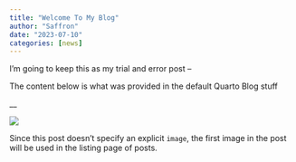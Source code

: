 ```yaml
---
title: "Welcome To My Blog"
author: "Saffron"
date: "2023-07-10"
categories: [news]
---
```


I'm going to keep this as my trial and error post --

The content below is what was provided in the default Quarto Blog stuff

\_\_

![](thumbnail.jpg)

Since this post doesn't specify an explicit `image`, the first image in the post will be used in the listing page of posts.
